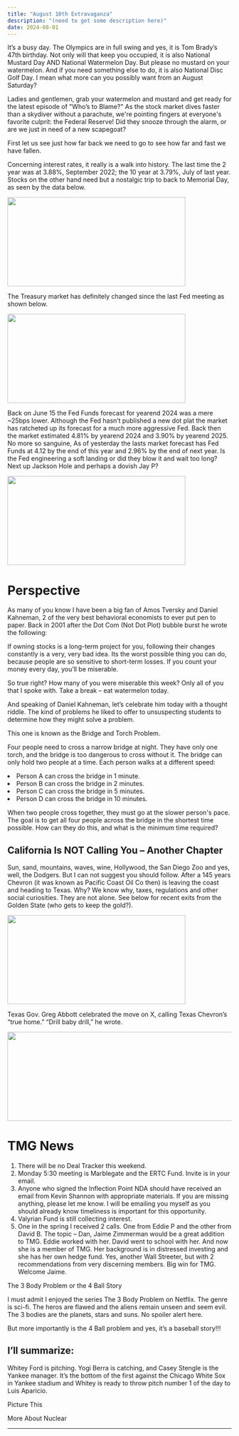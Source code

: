 ```yaml
--- 
title: "August 10th Extravaganza"
description: "(need to get some description here)"
date: 2024-08-01
---
```



It’s a busy day. The Olympics are in full swing and yes, it is Tom Brady’s 47th birthday. Not only will that keep you occupied, it is also National Mustard Day AND National Watermelon Day. But please no mustard on your watermelon. And if you need something else to do, it is also National Disc Golf Day. I mean what more can you possibly want from an August Saturday?

<SpotlightImage
  src="/images/image.png"
  alt="Descriptive Alt Text"
  caption="This is an optional caption for the image."
  width="800"
  height="200"
/>

Ladies and gentlemen, grab your watermelon and mustard and get ready for the latest episode of "Who’s to Blame?" As the stock market dives faster than a skydiver without a parachute, we're pointing fingers at everyone's favorite culprit: the Federal Reserve! Did they snooze through the alarm, or are we just in need of a new scapegoat?

First let us see just how far back we need to go to see how far and fast we have fallen.

Concerning interest rates, it really is a walk into history. The last time the 2 year was at 3.88%, September 2022; the 10 year at 3.79%, July of last year. Stocks on the other hand need but a nostalgic trip to back to Memorial Day, as seen by the data below. 

<Image src="/images/image2.png" width="400" height="200" />

The Treasury market has definitely changed  since the last Fed meeting as shown below.

<Image src="/images/image3.png" width="400" height="200" />

Back on June 15 the Fed Funds forecast for yearend 2024 was a mere ~25bps lower. Although the Fed hasn’t published a new dot plat the market has ratcheted up its forecast for a much more aggressive Fed. Back then the market estimated 4.81% by yearend 2024 and 3.90% by yearend 2025. No more so sanguine, As of yesterday the lasts market forecast has Fed Funds at 4.12 by the end of this year and 2.96% by the end of next year. Is the Fed engineering a soft landing or did they blow it and wait too long? Next up Jackson Hole and perhaps a dovish Jay P?

<Image src="/images/image4.png" width="400" height="200" />

# Perspective
As many of you know I have been a big fan of Amos Tversky and Daniel Kahneman, 2 of the very best behavioral economists to ever put pen to paper. Back in 2001 after the Dot Com (Not Dot Plot) bubble burst he wrote the following:

<Putblockquote>If owning stocks is a long-term project for you, following their changes constantly is a very, very bad idea. Its the worst possible thing you can do, because people are so sensitive to short-term losses. If you count your money every day, you’ll be miserable.</Putblockquote>

So true right? How many of you were miserable this week? Only all of you that I spoke with. Take a break – eat watermelon today.

And speaking of Daniel Kahneman, let’s celebrate him today with a thought riddle. The kind of problems he liked to offer to unsuspecting students to determine how they might solve a problem.

This one is known as the Bridge and Torch Problem. 

Four people need to cross a narrow bridge at night. They have only one torch, and the bridge is too dangerous to cross without it. The bridge can only hold two people at a time. Each person walks at a different speed:
<br />
<li>Person A can cross the bridge in 1 minute.</li>
<li>Person B can cross the bridge in 2 minutes.</li>
<li>Person C can cross the bridge in 5 minutes.</li>
<li>Person D can cross the bridge in 10 minutes.</li>

When two people cross together, they must go at the slower person's pace. The goal is to get all four people across the bridge in the shortest time possible. How can they do this, and what is the minimum time required?

## California Is NOT Calling You – Another Chapter

Sun, sand, mountains, waves, wine, Hollywood, the San Diego Zoo and yes, well, the Dodgers. But I can not suggest you should follow. After a 145 years Chevron (it was known as Pacific Coast Oil Co then) is leaving the coast and heading to Texas. Why?  We know why, taxes, regulations and other social curiosities. They are not alone. See below for recent exits from the Golden State (who gets to keep the gold?).

<Image src="/images/image5.png" width="400" height="200" />

Texas Gov. Greg Abbott celebrated the move on X, calling Texas Chevron’s “true home.” “Drill baby drill,” he wrote.

<Image src="/images/image6.png" width="600" height="200" />

# TMG News

1. There will be no Deal Tracker this weekend.
2. Monday 5:30 meeting is Marblegate and the ERTC Fund. Invite is in your email.
3. Anyone who signed the Inflection Point NDA should have received an email from Kevin Shannon with appropriate materials. If you are missing anything, please let me know. I will be emailing you myself as you should already know timeliness is important for this opportunity.
4. Valyrian Fund is still collecting interest.
5. One in the spring I received 2 calls. One from Eddie P and the other from David B. The topic – Dan, Jaime Zimmerman would be a great addition to TMG. Eddie worked with her. David went to school with her. And now she is a member of TMG. Her background is in distressed investing and she has her own hedge fund. Yes, another Wall Streeter, but with 2 recommendations from very discerning members. Big win for TMG. Welcome Jaime.

The 3 Body Problem or the 4 Ball Story

I must admit I enjoyed the series The 3 Body Problem on Netflix. The genre is sci-fi. The heros are flawed and the aliens remain unseen and seem evil. The 3 bodies are the planets, stars and suns. No spoiler alert here. 

But more importantly is the 4 Ball problem and yes, it’s a baseball story!!!

## I’ll summarize:

Whitey Ford is pitching. Yogi Berra is catching, and Casey Stengle is the Yankee manager. It’s the bottom of the first against the Chicago White Sox in Yankee stadium and Whitey is ready to throw pitch number 1 of the day to Luis Aparicio.

Picture This

More About Nuclear

---
